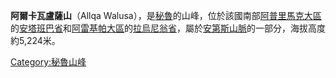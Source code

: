 {{Coord|14|40|28|S|72|37|42|W|display=title}}

'''阿爾卡瓦盧薩山'''（Allqa Walusa），是[[秘魯|秘魯]]的山峰，位於該國南部[[阿普里馬克大區|阿普里馬克大區]]的[[安塔班巴省|安塔班巴省]]和[[阿雷基帕大區|阿雷基帕大區]]的[[拉烏尼翁省_(秘魯)|拉烏尼翁省]]，屬於[[安第斯山脈|安第斯山脈]]的一部分，海拔高度約5,224米。

{{Peru-geo-stub}}
[[Category:秘魯山峰|Category:秘魯山峰]]